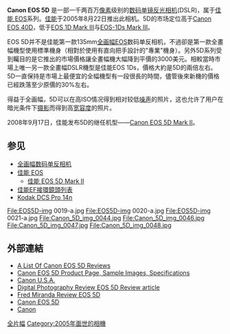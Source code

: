 {{Infobox Digicam |
  model   = [[Canon_EOS_5D|Canon EOS 5D]] |
  image = [[File:Canon5D-50mm12_mg_0891.jpg|200px]]|
  kind   = [[数码单镜反光相机|數碼單鏡反光相機]] |
  sensor   = 35.8 x 23.9 mm [[CMOS|CMOS]]|
  res = 4,368 × 2,912 (12.8 百万[[像素|像素]])|
  lens = Canon EF 鏡頭接環|
  viewfinder = Optical|
  storage = [[CompactFlash|CompactFlash]] (CF) (Type I or Type II) / 最大16GB |
  shutter = 電子控制焦平面[[快門|快門]]|
  shutterRange = 30 到 1/8000 秒|
  metering = TTL, 全光圈, 35区|
  emode = 全自动, 程序控制, 快门优先, 光圈优先, 手动|
  mmode = 評價，局部，點測光，中央加權 |
  farea = 9点自动对焦，6點輔助 |
  fmode = 單次、AI伺服、AI焦點、手動對焦|
  cont = 最高 3 张每秒|
  speedRange = 50-3200|
  rearLCD = 2.5 英寸 (63 mm), 230,000 像素 |
  weight = 810 g (仅机身)|
  battery = 鋰電池，BP-511A、BP-514、BP-511 或 BP-512 |
  obp = 搭配 BG-E4 電池把手，可使用三號(AA)電池}}

'''Canon EOS 5D''' 是一部一千两百万[[像素|像素]]级别的[[数码单镜反光相机|数码单镜反光相机]](DSLR)，属于[[佳能_EOS|佳能 EOS]]系列。[[佳能|佳能]]于2005年8月22日推出此相机。5D的市场定位高于[[Canon_EOS_40D|Canon EOS 40D]]，低于[[Canon_EOS_1D_Mark_III|EOS 1D Mark III]]与[[Canon_EOS-1Ds_Mark_III|EOS-1Ds Mark III]]。

EOS 5D并不是佳能第一款135mm[[全画幅|全画幅]]EOS数码单反相机，不過卻是第一款全畫幅機型使用標準機身（相對於使用有直向把手設計的"專業"機身）。另外5D系列受到矚目的是它推出的市場價格讓全畫幅機大幅降到平價的3000美元。相較當時市場上唯一另一款全畫幅DSLR機型是佳能EOS 1Ds，價格大約是5D的兩倍左右。5D一直保持是市場上最便宜的全幅機型有一段很長的時間，儘管後來新機的價格已經跌落至少原價的30%左右。

得益于全画幅，5D可以在高ISO情况得到相对较低[[噪声_(通信学)|噪声]]的照片，这也允许了用户在暗光条件下[[摄影|摄影]]而得到高[[宽容度|宽容度]]的照片。

2008年9月17日，佳能发布5D的继任机型——[[Canon_EOS_5D_Mark_II|Canon EOS 5D Mark II]]。
==参见==
*[[全画幅数码单反相机|全画幅数码单反相机]]
*[[佳能_EOS|佳能 EOS]]
**[[佳能_EOS_5D_Mark_II|佳能 EOS 5D Mark II]]
*[[佳能EF接環鏡頭列表|佳能EF接環鏡頭列表]]
*[[Kodak_DCS_Pro_14n|Kodak DCS Pro 14n]]

<gallery>
File:EOS5D-img 0019-a.jpg
File:EOS5D-img 0020-a.jpg
File:EOS5D-img 0021-a.jpg
File:Canon_5D_img_0044.jpg  
File:Canon_5D_img_0046.jpg  
File:Canon_5D_img_0047.jpg  
File:Canon_5D_img_0048.jpg
</gallery>

==外部連結==
* [https://web.archive.org/web/20091202032652/http://www.sns.ias.edu/~jns/wp/2006/02/12/a-list-of-canon-eos-5d-reviews-and-comparisons-with-the-canon-eos-20d/ A List Of Canon EOS 5D Reviews]
* [https://web.archive.org/web/20080523232136/http://web.canon.jp/imaging/eos5d/ Canon EOS 5D Product Page, Sample Images, Specifications]
* [http://usa.canon.com/ Canon U.S.A.] {{Wayback|url=http://usa.canon.com/ |date=20200805232721 }}
* [https://web.archive.org/web/20080830064536/http://www.dpreview.com/articles/canoneos5d/ Digital Photography Review EOS 5D Review article]
* [http://www.fredmiranda.com/reviews/showproduct.php?product=296 Fred Miranda Review EOS 5D] {{Wayback|url=http://www.fredmiranda.com/reviews/showproduct.php?product=296 |date=20201117174002 }}
* [http://zshop.vn/canon-5d-body-cu.html Canon EOS 5D] {{Wayback|url=http://zshop.vn/canon-5d-body-cu.html |date=20191204150112 }}
* [https://macstores.vn/canon/ Canon] {{Wayback|url=https://macstores.vn/canon/ |date=20210419160408 }}

{{Canon DSLR cameras}}
{{全画幅数码单镜反光相机}}

[[Category:佳能數位單眼相機|全片幅]]
[[Category:2005年面世的相機|Category:2005年面世的相機]]